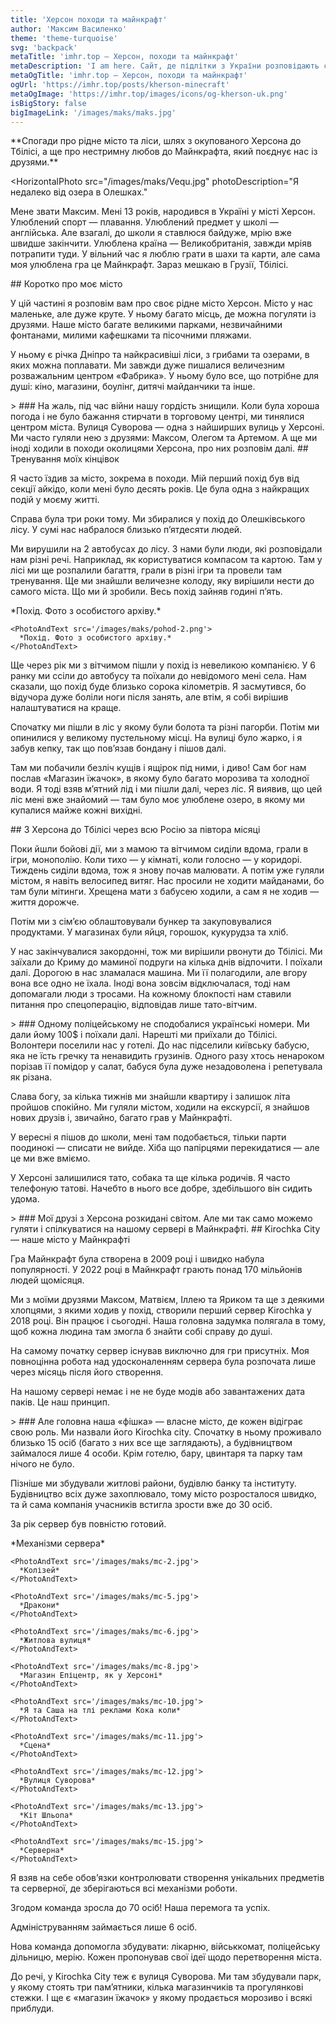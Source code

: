 ```yaml
---
title: 'Херсон походи та майнкрафт'
author: 'Максим Василенко'
theme: 'theme-turquoise'
svg: 'backpack'
metaTitle: 'imhr.top — Херсон, походи та майнкрафт'
metaDescription: 'I am here. Сайт, де підлітки з України розповідають свої історії.'
metaOgTitle: 'imhr.top — Херсон, походи та майнкрафт'
ogUrl: 'https://imhr.top/posts/kherson-minecraft'
metaOgImage: 'https://imhr.top/images/icons/og-kherson-uk.png'
isBigStory: false
bigImageLink: '/images/maks/maks.jpg'
---
```


<Heading img="/images/maks/maks.jpg" />

<Medium>
  **Спогади про рідне місто та ліси, шлях з окупованого Херсона до Тбілісі, а ще
  про нестримну любов до Майнкрафта, який поєднує нас із друзями.**
</Medium>

<HorizontalPhoto
  src="/images/maks/Vequ.jpg"
  photoDescription="Я недалеко від озера в Олешках."
>
  Мене звати Максим. Мені 13 років, народився в Україні у місті Херсон.
  Улюблений спорт — плавання. Улюблений предмет у школі — англійська. Але
  взагалі, до школи я ставлюся байдуже, мрію вже швидше закінчити. Улюблена
  країна — Великобританія, завжди мріяв потрапити туди. У вільний час я люблю
  грати в шахи та карти, але сама моя улюблена гра це Майнкрафт. Зараз мешкаю в
  Грузії, Тбілісі.
</HorizontalPhoto>

<Medium>
  ## Коротко про моє місто

У цій частині я розповім вам про своє рідне місто Херсон. Місто у нас маленьке, але дуже круте. У ньому багато місць, де можна погуляти із друзями. Наше місто багате великими парками, незвичайними фонтанами, милими кафешками та пісочними пляжами.

У ньому є річка Дніпро та найкрасивіші ліси, з грибами та озерами, в яких можна поплавати. Ми завжди дуже пишалися величезним розважальним центром «Фабрика». У ньому було все, що потрібне для душі: кіно, магазини, боулінг, дитячі майданчики та інше.

</Medium>

<Large>
  > ### На жаль, під час війни нашу гордість знищили.
</Large>

<Medium>
  Коли була хороша погода і не було бажання стирчати в торговому центрі, ми
  тинялися центром міста. Вулиця Суворова — одна з найширших вулиць у Херсоні.
  Ми часто гуляли нею з друзями: Максом, Олегом та Артемом. А ще ми іноді ходили
  в походи околицями Херсона, про них розповім далі.
</Medium>

<Fullpage>
  <PhotoFullPage
    className="mt-2"
    src="/images/maks/kherson.jpg"
    text="Моя улюблена вулиця Суворова. Фото взято с https://khers-on.com"
  />
</Fullpage>

<Medium>
  ## Тренування моїх кінцівок

Я часто їздив за місто, зокрема в походи. Мій перший похід був від секції айкідо, коли мені було десять років. Це була одна з найкращих подій у моєму житті.

Справа була три роки тому. Ми збиралися у похід до Олешківського лісу. У сумі нас набралося близько п’ятдесяти людей.

Ми вирушили на 2 автобусах до лісу. З нами були люди, які розповідали нам різні речі. Наприклад, як користуватися компасом та картою. Там у лісі ми ще розпалили багаття, грали в різні ігри та провели там тренування. Ще ми знайшли величезне колоду, яку вирішили нести до самого міста. Що ми й зробили. Весь похід зайняв годині п’ять.

</Medium>

<Large>
  <Slider>
    <PhotoAndText src='/images/maks/pohod-1.png'>
      *Похід. Фото з особистого архіву.*
    </PhotoAndText>

    <PhotoAndText src='/images/maks/pohod-2.png'>
      *Похід. Фото з особистого архіву.*
    </PhotoAndText>

  </Slider>
</Large>

<Medium>
  Ще через рік ми з вітчимом пішли у похід із невеликою компанією. У 6 ранку ми ссіли до автобусу та поїхали до невідомого мені села. Нам сказали, що похід буде близько сорока кілометрів. Я засмутився, бо відучора дуже боліли ноги після занять, але втім, я собі вирішив налаштуватися на краще.

Спочатку ми пішли в ліс у якому були болота та різні пагорби. Потім ми опинилися у великому пустельному місці. На вулиці було жарко, і я забув кепку, так що пов’язав бондану і пішов далі.

Там ми побачили безліч кущів і ящірок під ними, і диво! Сам бог нам послав «Магазин їжачок», в якому було багато морозива та холодної води. Я тоді взяв м’ятний лід і ми пішли далі, через ліс. Я виявив, що цей ліс мені вже знайомий — там було моє улюблене озеро, в якому ми купалися майже кожні вихідні.
</Medium>

<Medium>
## З Херсона до Тбілісі через всю Росію за півтора місяці

Поки йшли бойові дії, ми з мамою та вітчимом сиділи вдома, грали в ігри, монополію. Коли тихо — у кімнаті, коли голосно — у коридорі. Тиждень сиділи вдома, тож я знову почав малювати. А потім уже гуляли містом, я навіть велосипед витяг. Нас просили не ходити майданами, бо там були мітинги. Хрещена мати з бабусею ходили, а сам я не ходив — життя дорожче.

Потім ми з сім’єю облаштовували бункер та закуповувалися продуктами. У магазинах були яйця, горошок, кукурудза та хліб.

У нас закінчувалися закордонні, тож ми вирішили рвонути до Тбілісі. Ми заїхали до Криму до маминої подруги на кілька днів відпочити. І поїхали далі. Дорогою в нас зламалася машина. Ми її полагодили, але вгору вона все одно не їхала. Іноді вона зовсім відключалася, тоді нам допомагали люди з тросами. На кожному блокпості нам ставили питання про спецоперацію, відповідав лише тато-вітчим.

</Medium>

<Large>
  > ### Одному поліцейському не сподобалися українські номери. Ми дали йому 100$ і поїхали далі.
</Large>

<Medium>
  Нарешті ми приїхали до Тбілісі. Волонтери поселили нас у готелі. До нас підселили київську бабусю, яка не їсть гречку та ненавидить грузинів. Одного разу хтось ненароком порізав її помідор у салат, бабуся була дуже незадоволена і репетувала як різана.

Слава богу, за кілька тижнів ми знайшли квартиру і залишок літа пройшов спокійно. Ми гуляли містом, ходили на екскурсії, я знайшов нових друзів і, звичайно, багато грав у Майнкрафті.

У вересні я пішов до школи, мені там подобається, тільки парти поодинокі — списати не вийде. Хіба що папірцями перекидатися — але це ми вже вміємо.

У Херсоні залишилися тато, собака та ще кілька родичів. Я часто телефоную татові. Начебто в нього все добре, здебільшого він сидить удома.

</Medium>

<Large>
  > ### Мої друзі з Херсона розкидані світом. Але ми так само можемо гуляти і спілкуватися на нашому сервері в Майнкрафті.
</Large>

<Medium>
  ## Kirochka City — наше місто у Майнкрафті

Гра Майнкрафт була створена в 2009 році і швидко набула популярності. У 2022 році в Майнкрафт грають понад 170 мільйонів людей щомісяця.

Ми з моїми друзями Максом, Матвієм, Іллею та Яриком та ще з деякими хлопцями, з якими ходив у похід, створили перший сервер Kirochka у 2018 році. Він працює і сьогодні. Наша головна задумка полягала в тому, щоб кожна людина там змогла б знайти собі справу до душі.

На самому початку сервер існував виключно для гри присутніх. Моя повноцінна робота над удосконаленням сервера була розпочата лише через місяць після його створення.

На нашому сервері немає і не не буде модів або завантажених дата паків. Це наш принцип.

</Medium>

<Large>
  > ### Але головна наша «фішка» — власне місто, де кожен відіграє свою роль.
</Large>

<Medium>
  Ми назвали його Kirochka city. Спочатку в ньому проживало близько 15 осіб (багато з них все ще заглядають), а будівництвом займалося лише 4 особи. Крім готелю, бару, цвинтаря та парку там нічого не було.

Пізніше ми збудували житлові райони, будівлю банку та інституту. Будівництво всіх дуже захоплювало, тому місто розросталося швидко, та й сама компанія учасників встигла зрости вже до 30 осіб.

За рік сервер був повністю готовий.

</Medium>

<Large>
  <Slider>
    <PhotoAndText src='/images/maks/mc-1.jpg'>
      *Механізми сервера*
    </PhotoAndText>

    <PhotoAndText src='/images/maks/mc-2.jpg'>
      *Колізей*
    </PhotoAndText>

    <PhotoAndText src='/images/maks/mc-5.jpg'>
      *Дракони*
    </PhotoAndText>

    <PhotoAndText src='/images/maks/mc-6.jpg'>
      *Житлова вулиця*
    </PhotoAndText>

    <PhotoAndText src='/images/maks/mc-8.jpg'>
      *Магазин Епіцентр, як у Херсоні*
    </PhotoAndText>

    <PhotoAndText src='/images/maks/mc-10.jpg'>
      *Я та Саша на тлі реклами Кока коли*
    </PhotoAndText>

    <PhotoAndText src='/images/maks/mc-11.jpg'>
      *Сцена*
    </PhotoAndText>

    <PhotoAndText src='/images/maks/mc-12.jpg'>
      *Вулиця Суворова*
    </PhotoAndText>

    <PhotoAndText src='/images/maks/mc-13.jpg'>
      *Кіт Шльопа*
    </PhotoAndText>

    <PhotoAndText src='/images/maks/mc-15.jpg'>
      *Серверна*
    </PhotoAndText>

  </Slider> 
</Large>

<Medium>
  Я взяв на себе обов’язки контролювати створення унікальних предметів та серверної, де зберігаються всі механізми роботи.

Згодом команда зросла до 70 осіб! Наша перемога та успіх.

Адмініструванням займається лише 6 осіб.

Нова команда допомогла збудувати: лікарню, військкомат, поліцейську дільницю, мерію. Кожен пропонував свої ідеї щодо перетворення міста.

До речі, у Kirochka City теж є вулиця Суворова. Ми там збудували парк, у якому стоять три пам’ятники, кілька магазинчиків та прогулянкові стежки. І ще є «магазин їжачок» у якому продається морозиво і всякі приблуди.

</Medium>
